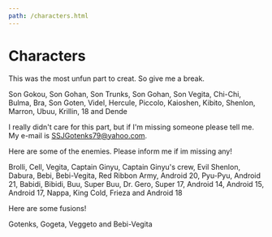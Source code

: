```yaml
---
path: /characters.html
---
```


<div className="text-center">

<h1>Characters</h1>

This was the most unfun part to creat. So give me a break.

Son Gokou, Son Gohan, Son Trunks, Son Gohan, Son Vegita, Chi-Chi, Bulma, Bra, Son Goten, Videl, Hercule, Piccolo, Kaioshen, Kibito, Shenlon, Marron, Ubuu, Krillin, 18 and Dende

I really didn't care for this part, but if I'm missing someone please tell me. My e-mail is SSJGotenks79@yahoo.com.

Here are some of the enemies. Please inform me if im missing any!

Brolli, Cell, Vegita, Captain Ginyu, Captain Ginyu's crew, Evil Shenlon, Dabura, Bebi, Bebi-Vegita, Red Ribbon Army, Android 20, Pyu-Pyu, Android 21, Babidi, Bibidi, Buu, Super Buu, Dr. Gero, Super 17, Android 14, Android 15, Android 17, Nappa, King Cold, Frieza and Android 18

Here are some fusions!

Gotenks, Gogeta, Veggeto and Bebi-Vegita

</div>

